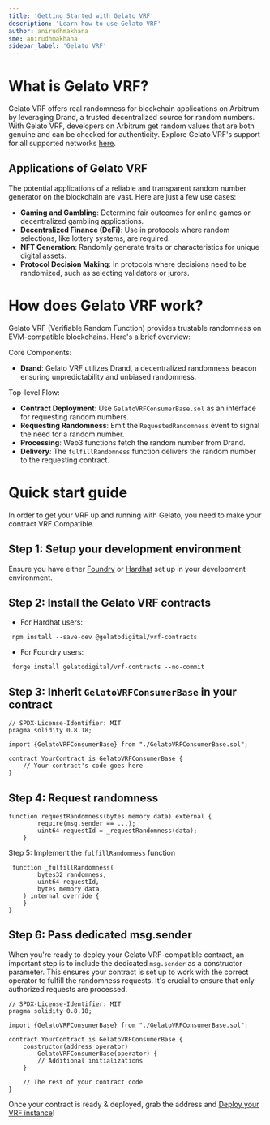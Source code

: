 ```yaml
---
title: 'Getting Started with Gelato VRF'
description: 'Learn how to use Gelato VRF'
author: anirudhmakhana
sme: anirudhmakhana
sidebar_label: 'Gelato VRF'
---
```


# What is Gelato VRF?

Gelato VRF offers real randomness for blockchain applications on Arbitrum by leveraging Drand, a trusted decentralized source for random numbers. With Gelato VRF, developers on Arbitrum get random values that are both genuine and can be checked for authenticity. Explore Gelato VRF's support for all supported networks [here](https://docs.gelato.network/web3-services/vrf/supported-networks).

## Applications of Gelato VRF

The potential applications of a reliable and transparent random number generator on the blockchain are vast. Here are just a few use cases:

- **Gaming and Gambling**: Determine fair outcomes for online games or decentralized gambling applications.
- **Decentralized Finance (DeFi)**: Use in protocols where random selections, like lottery systems, are required.
- **NFT Generation**: Randomly generate traits or characteristics for unique digital assets.
- **Protocol Decision Making**: In protocols where decisions need to be randomized, such as selecting validators or jurors.

# How does Gelato VRF work?

Gelato VRF (Verifiable Random Function) provides trustable randomness on EVM-compatible blockchains. Here's a brief overview:

Core Components:

- **Drand**: Gelato VRF utilizes Drand, a decentralized randomness beacon ensuring unpredictability and unbiased randomness.

Top-level Flow:

- **Contract Deployment**: Use `GelatoVRFConsumerBase.sol` as an interface for requesting random numbers.
- **Requesting Randomness**: Emit the `RequestedRandomness` event to signal the need for a random number.
- **Processing**: Web3 functions fetch the random number from Drand.
- **Delivery**: The `fulfillRandomness` function delivers the random number to the requesting contract.

# Quick start guide

In order to get your VRF up and running with Gelato, you need to make your contract VRF Compatible.

## Step 1: Setup your development environment

Ensure you have either [Foundry](https://book.getfoundry.sh/getting-started/installation) or [Hardhat](https://hardhat.org/) set up in your development environment.

## Step 2: Install the Gelato VRF contracts

- For Hardhat users:

```shell
 npm install --save-dev @gelatodigital/vrf-contracts
```

- For Foundry users:

```shell
 forge install gelatodigital/vrf-contracts --no-commit
```

## Step 3: Inherit `GelatoVRFConsumerBase` in your contract

```solidity
// SPDX-License-Identifier: MIT
pragma solidity 0.8.18;

import {GelatoVRFConsumerBase} from "./GelatoVRFConsumerBase.sol";

contract YourContract is GelatoVRFConsumerBase {
    // Your contract's code goes here
}
```

## Step 4: Request randomness

```solidity
function requestRandomness(bytes memory data) external {
        require(msg.sender == ...);
        uint64 requestId = _requestRandomness(data);
    }
```

Step 5: Implement the `fulfillRandomness` function

```solidity
 function _fulfillRandomness(
        bytes32 randomness,
        uint64 requestId,
        bytes memory data,
    ) internal override {
    }
}
```

## Step 6: Pass dedicated msg.sender

When you're ready to deploy your Gelato VRF-compatible contract, an important step is to include the dedicated `msg.sender` as a constructor parameter. This ensures your contract is set up to work with the correct operator to fulfill the randomness requests. It's crucial to ensure that only authorized requests are processed.

```solidity
// SPDX-License-Identifier: MIT
pragma solidity 0.8.18;

import {GelatoVRFConsumerBase} from "./GelatoVRFConsumerBase.sol";

contract YourContract is GelatoVRFConsumerBase {
    constructor(address operator)
        GelatoVRFConsumerBase(operator) {
        // Additional initializations
    }

    // The rest of your contract code
}
```

Once your contract is ready & deployed, grab the address and [Deploy your VRF instance](https://docs.gelato.network/web3-services/vrf/quick-start/deploying-your-vrf-instance)!
